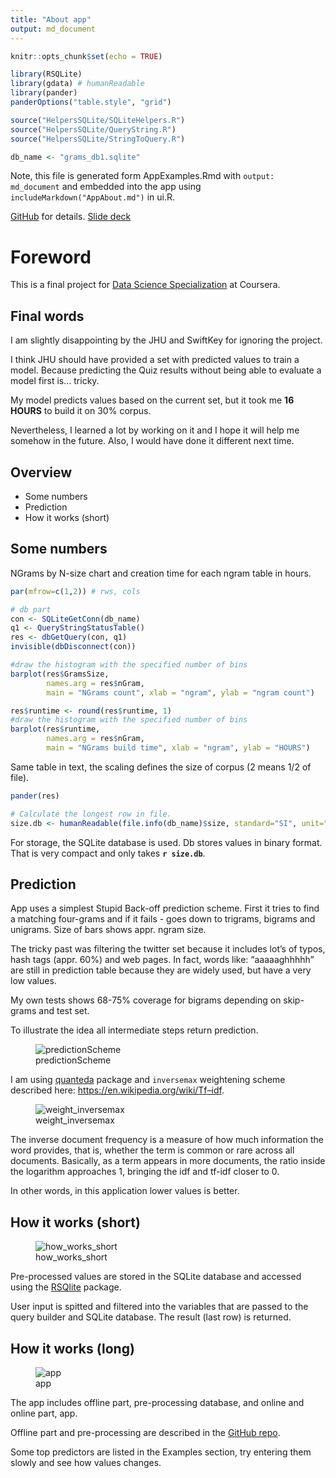 ```yaml
---
title: "About app"
output: md_document
---
```


```r
knitr::opts_chunk$set(echo = TRUE)
```

```r
library(RSQLite)
library(gdata) # humanReadable 
library(pander)
panderOptions("table.style", "grid")

source("HelpersSQLite/SQLiteHelpers.R")
source("HelpersSQLite/QueryString.R")
source("HelpersSQLite/StringToQuery.R")

db_name <- "grams_db1.sqlite"
```


Note, this file is generated form AppExamples.Rmd with `output: md_document` and
embedded into the app using `includeMarkdown("AppAbout.md")` in ui.R.

[GitHub](https://github.com/Muhomorik/DSS_Capstone) for details.
[Slide deck](http://rpubs.com/Muhomorik/dssSlides)

# Foreword #

This is a final project for [Data Science Specialization](https://www.coursera.org/specializations/jhu-data-science) at Coursera.


## Final words ##

I am slightly disappointing by the JHU and SwiftKey for ignoring the project.

I think JHU should have provided a set with predicted values to train a model.
Because predicting the Quiz results without being able to evaluate a model first is... tricky.

My model predicts values based on the current set, but it took me **16 HOURS** to build it on 30% corpus.

Nevertheless, I learned a lot by working on it and I hope it will help me somehow in the future.
Also, I would have done it different next time.

## Overview ##

* Some numbers
* Prediction
* How it works (short)

## Some numbers ##

NGrams by N-size chart and creation time for each ngram table in hours.

```r

par(mfrow=c(1,2)) # rws, cols

# db part
con <- SQLiteGetConn(db_name)
q1 <- QueryStringStatusTable()
res <- dbGetQuery(con, q1)
invisible(dbDisconnect(con))

#draw the histogram with the specified number of bins
barplot(res$GramsSize,
        names.arg = res$nGram,
        main = "NGrams count", xlab = "ngram", ylab = "ngram count")

res$runtime <- round(res$runtime, 1)
#draw the histogram with the specified number of bins
barplot(res$runtime,
        names.arg = res$nGram,
        main = "NGrams build time", xlab = "ngram", ylab = "HOURS")


```

Same table in text, the scaling defines the size of corpus (2 means 1/2 of file).

```r

pander(res)

```

```r

# Calculate the longest row in file.
size.db <- humanReadable(file.info(db_name)$size, standard="SI", unit="MB")

```

For storage, the SQLite database is used. Db stores values in binary format.
That is very compact and only takes **`r size.db`**.

## Prediction {#foo}

App uses a simplest Stupid Back-off prediction scheme. First it tries to find a
matching four-grams and if it fails - goes down to trigrams, bigrams and unigrams. 
Size of bars shows appr. ngram size.

The tricky past was filtering the twitter set because it includes lot's of
typos, hash tags (appr. 60%) and web pages. In fact, words like: "aaaaaghhhhh" are still in prediction
table because they are widely used, but have a very low values.

My own tests shows 68-75% coverage for bigrams depending on skip-grams and test set.

To illustrate the idea all intermediate steps return prediction.

![predictionScheme](myimg/StupidBackof.png)

I am using [quanteda](https://github.com/kbenoit/quanteda) package and `inversemax`
 weightening scheme described here: [https://en.wikipedia.org/wiki/Tf–idf](https://en.wikipedia.org/wiki/Tf–idf).

![weight_inversemax](myimg/weight_inversemax.png)

The inverse document frequency is a measure of how much information the word provides, that is, whether the term is common or rare across all documents. Basically, as a term appears in more documents, the ratio inside the logarithm approaches 1, bringing the idf and tf-idf closer to 0.

In other words, in this application lower values is better.

## How it works (short) ##

![how_works_short](myimg/Prediction.png)

Pre-processed values are stored in the SQLite database and accessed using the 
[RSQlite](https://github.com/rstats-db/RSQLite) package.

User input is spitted and filtered into the variables that are passed to the query 
builder and SQLite database. The result (last row) is returned.

## How it works (long) ##

![app](myimg/App.png)

The app includes offline part, pre-processing database, and online and online part, app.

Offline part and pre-processing are described in the [GitHub repo](https://github.com/Muhomorik/DSS_Capstone).

Some top predictors are listed in the Examples section, try entering them slowly and
see how values changes.
